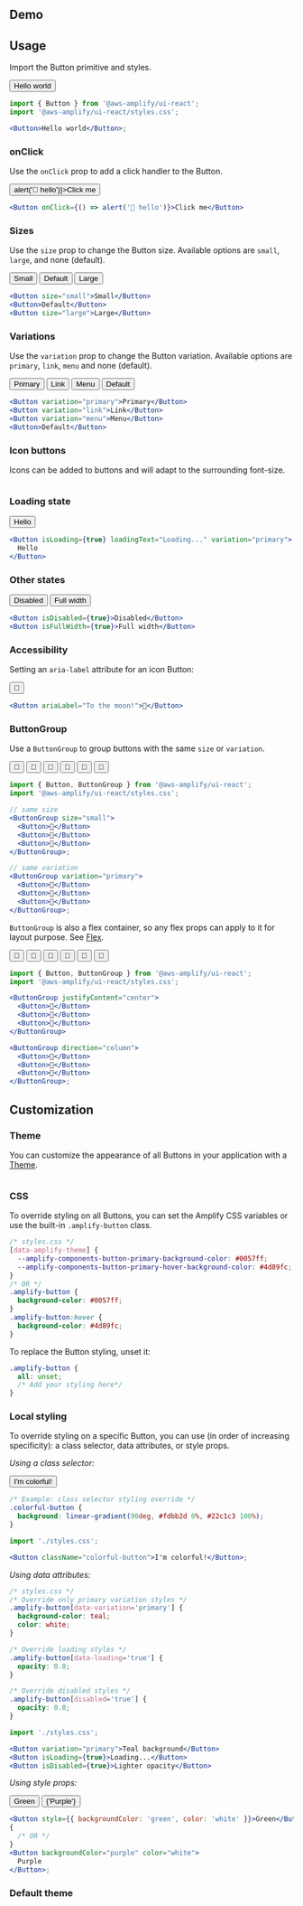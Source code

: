 

## Demo

<ButtonDemo />

## Usage

Import the Button primitive and styles.

<Example>
  <View>
    <Button>Hello world</Button>
  </View>

<ExampleCode>

```jsx
import { Button } from '@aws-amplify/ui-react';
import '@aws-amplify/ui-react/styles.css';

<Button>Hello world</Button>;
```

</ExampleCode>
</Example>

### onClick

Use the `onClick` prop to add a click handler to the Button.

<Example>
  <View>
    <Button onClick={() => alert('👋 hello')}>Click me</Button>
  </View>

<ExampleCode>

```jsx
<Button onClick={() => alert('👋 hello')}>Click me</Button>
```

</ExampleCode>
</Example>

### Sizes

Use the `size` prop to change the Button size. Available options are `small`, `large`, and none (default).

<Example>
  <View>
    <Button size="small">Small</Button>
    <Button>Default</Button>
    <Button size="large">Large</Button>
  </View>

<ExampleCode>

```jsx
<Button size="small">Small</Button>
<Button>Default</Button>
<Button size="large">Large</Button>
```

</ExampleCode>
</Example>

### Variations

Use the `variation` prop to change the Button variation. Available options are `primary`, `link`, `menu` and none (default).

<Example>
  <View>
    <Button variation="primary">Primary</Button>
    <Button variation="link">Link</Button>
    <Button variation="menu">Menu</Button>
    <Button>Default</Button>
  </View>

<ExampleCode>

```jsx
<Button variation="primary">Primary</Button>
<Button variation="link">Link</Button>
<Button variation="menu">Menu</Button>
<Button>Default</Button>
```

</ExampleCode>
</Example>

### Icon buttons

Icons can be added to buttons and will adapt to the surrounding font-size.

<Example>
  <IconButtonExample />
  
<ExampleCode>

```tsx file=./examples/iconButton.tsx

```

</ExampleCode>
</Example>

### Loading state

<Example>
  <View>
    <Button isLoading={true} loadingText="Loading..." variation="primary">
      Hello
    </Button>
  </View>

<ExampleCode>

```jsx
<Button isLoading={true} loadingText="Loading..." variation="primary">
  Hello
</Button>
```

</ExampleCode>
</Example>

### Other states

<Example>
  <Flex direction="column" alignItems="flex-start">
    <Button isDisabled={true}>Disabled</Button>
    <Button isFullWidth={true}>Full width</Button>
  </Flex>

<ExampleCode>

```jsx
<Button isDisabled={true}>Disabled</Button>
<Button isFullWidth={true}>Full width</Button>
```

</ExampleCode>
</Example>

### Accessibility

Setting an `aria-label` attribute for an icon Button:

<Example>
  <Button ariaLabel="To the moon!">🚀</Button>

<ExampleCode>

```jsx
<Button ariaLabel="To the moon!">🚀</Button>
```

</ExampleCode>
</Example>

### ButtonGroup

Use a `ButtonGroup` to group buttons with the same `size` or `variation`.

<Example>
  <Flex direction="column">
    <ButtonGroup size="small">
      <Button>🚀</Button>
      <Button>🚀</Button>
      <Button>🚀</Button>
    </ButtonGroup>
    <ButtonGroup variation="primary">
      <Button>🚀</Button>
      <Button>🚀</Button>
      <Button>🚀</Button>
    </ButtonGroup>
  </Flex>

<ExampleCode>

```jsx
import { Button, ButtonGroup } from '@aws-amplify/ui-react';
import '@aws-amplify/ui-react/styles.css';

// same size
<ButtonGroup size="small">
  <Button>🚀</Button>
  <Button>🚀</Button>
  <Button>🚀</Button>
</ButtonGroup>;

// same variation
<ButtonGroup variation="primary">
  <Button>🚀</Button>
  <Button>🚀</Button>
  <Button>🚀</Button>
</ButtonGroup>;
```

</ExampleCode>
</Example>

`ButtonGroup` is also a flex container, so any flex props can apply to it for layout purpose. See [Flex](/ui/primitives/flex?platform=react).

<Example>
  <Flex direction="column">
    <ButtonGroup justifyContent="center">
      <Button>🚀</Button>
      <Button>🚀</Button>
      <Button>🚀</Button>
    </ButtonGroup>
    <ButtonGroup direction="column">
      <Button>🚀</Button>
      <Button>🚀</Button>
      <Button>🚀</Button>
    </ButtonGroup>
  </Flex>

<ExampleCode>

```jsx
import { Button, ButtonGroup } from '@aws-amplify/ui-react';
import '@aws-amplify/ui-react/styles.css';

<ButtonGroup justifyContent="center">
  <Button>🚀</Button>
  <Button>🚀</Button>
  <Button>🚀</Button>
</ButtonGroup>

<ButtonGroup direction="column">
  <Button>🚀</Button>
  <Button>🚀</Button>
  <Button>🚀</Button>
</ButtonGroup>;
```

</ExampleCode>
</Example>

## Customization

### Theme

You can customize the appearance of all Buttons in your application with a [Theme](/theming).

<Example>
  <ButtonThemeExample />
  
<ExampleCode>

```jsx file=./examples/ButtonThemeExample.tsx

```

</ExampleCode>
</Example>

### CSS

To override styling on all Buttons, you can set the Amplify CSS variables or use the built-in `.amplify-button` class.

<ExampleCode>

```css
/* styles.css */
[data-amplify-theme] {
  --amplify-components-button-primary-background-color: #0057ff;
  --amplify-components-button-primary-hover-background-color: #4d89fc;
}
/* OR */
.amplify-button {
  background-color: #0057ff;
}
.amplify-button:hover {
  background-color: #4d89fc;
}
```

</ExampleCode>

To replace the Button styling, unset it:

<ExampleCode>

```css
.amplify-button {
  all: unset;
  /* Add your styling here*/
}
```

</ExampleCode>

### Local styling

To override styling on a specific Button, you can use (in order of increasing specificity): a class selector, data attributes, or style props.

_Using a class selector:_

<Example>
  <Button className="colorful-button">I'm colorful!</Button>

<ExampleCode>

```css
/* Example: class selector styling override */
.colorful-button {
  background: linear-gradient(90deg, #fdbb2d 0%, #22c1c3 100%);
}
```

</ExampleCode>
<ExampleCode>

```jsx
import './styles.css';

<Button className="colorful-button">I'm colorful!</Button>;
```

</ExampleCode>
</Example>

_Using data attributes:_

<ExampleCode>

```css
/* styles.css */
/* Override only primary variation styles */
.amplify-button[data-variation='primary'] {
  background-color: teal;
  color: white;
}

/* Override loading styles */
.amplify-button[data-loading='true'] {
  opacity: 0.8;
}

/* Override disabled styles */
.amplify-button[disabled='true'] {
  opacity: 0.8;
}
```

</ExampleCode>

<ExampleCode>

```jsx
import './styles.css';

<Button variation="primary">Teal background</Button>
<Button isLoading={true}>Loading...</Button>
<Button isDisabled={true}>Lighter opacity</Button>
```

</ExampleCode>

_Using style props:_

<Example>
  <View>
    <Button style={{ backgroundColor: 'green', color: 'white' }}>Green</Button>
    <Button backgroundColor="purple" color="white">
      {'Purple'}
    </Button>
  </View>

<ExampleCode>

```jsx
<Button style={{ backgroundColor: 'green', color: 'white' }}>Green</Button>;
{
  /* OR */
}
<Button backgroundColor="purple" color="white">
  Purple
</Button>;
```

</ExampleCode>
</Example>

### Default theme

```js file=../../../../../packages/ui/src/theme/tokens/components/badge.js

```
